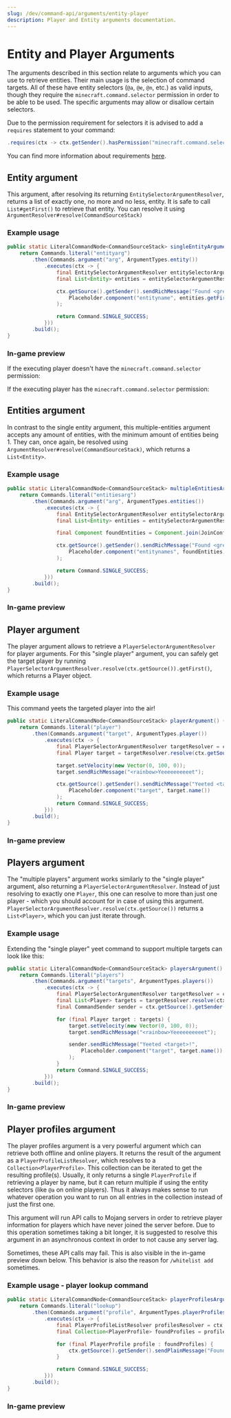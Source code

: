 ```yaml
---
slug: /dev/command-api/arguments/entity-player
description: Player and Entity arguments documentation.
---
```



# Entity and Player Arguments
The arguments described in this section relate to arguments which you can use to retrieve entities. Their main usage is the selection of command targets.
All of these have entity selectors (`@a`, `@e`, `@n`, etc.) as valid inputs, though they require the `minecraft.command.selector` permission in order to 
be able to be used. The specific arguments may allow or disallow certain selectors.

Due to the permission requirement for selectors it is advised to add a `requires` statement to your command:
```java
.requires(ctx -> ctx.getSender().hasPermission("minecraft.command.selector"))
```

You can find more information about requirements [here](../basics/requirements.mdx).

## Entity argument
This argument, after resolving its returning `EntitySelectorArgumentResolver`, returns a list of exactly one, no more and no less, entity. It is safe
to call `List#getFirst()` to retrieve that entity. You can resolve it using <Javadoc name="io.papermc.paper.command.brigadier.argument.resolvers.ArgumentResolver#resolve(io.papermc.paper.command.brigadier.CommandSourceStack)">`ArgumentResolver#resolve(CommandSourceStack)`</Javadoc>

### Example usage
```java
public static LiteralCommandNode<CommandSourceStack> singleEntityArgument() {
    return Commands.literal("entityarg")
        .then(Commands.argument("arg", ArgumentTypes.entity())
            .executes(ctx -> {
                final EntitySelectorArgumentResolver entitySelectorArgumentResolver = ctx.getArgument("arg", EntitySelectorArgumentResolver.class);
                final List<Entity> entities = entitySelectorArgumentResolver.resolve(ctx.getSource());

                ctx.getSource().getSender().sendRichMessage("Found <green><entityname>",
                    Placeholder.component("entityname", entities.getFirst().name())
                );

                return Command.SINGLE_SUCCESS;
            }))
        .build();
}
```

### In-game preview
If the executing player doesn't have the `minecraft.command.selector` permission:
<FullWidthVideo src={EntityUnoppedMp4}/>

If the executing player has the `minecraft.command.selector` permission:
<FullWidthVideo src={EntityOppedMp4}/>


## Entities argument
In contrast to the single entity argument, this multiple-entities argument accepts any amount of entities, with the minimum amount of entities being 1. They can, once again, be resolved using
<Javadoc name="io.papermc.paper.command.brigadier.argument.resolvers.ArgumentResolver#resolve(io.papermc.paper.command.brigadier.CommandSourceStack)">`ArgumentResolver#resolve(CommandSourceStack)`</Javadoc>,
which returns a `List<Entity>`.

### Example usage
```java
public static LiteralCommandNode<CommandSourceStack> multipleEntitiesArgument() {
    return Commands.literal("entitiesarg")
        .then(Commands.argument("arg", ArgumentTypes.entities())
            .executes(ctx -> {
                final EntitySelectorArgumentResolver entitySelectorArgumentResolver = ctx.getArgument("arg", EntitySelectorArgumentResolver.class);
                final List<Entity> entities = entitySelectorArgumentResolver.resolve(ctx.getSource());

                final Component foundEntities = Component.join(JoinConfiguration.commas(true), entities.stream().map(Entity::name).toList());

                ctx.getSource().getSender().sendRichMessage("Found <green><entitynames>",
                    Placeholder.component("entitynames", foundEntities)
                );

                return Command.SINGLE_SUCCESS;
            }))
        .build();
}
```

### In-game preview
<FullWidthVideo src={EntitiesMp4}/>


## Player argument
The player argument allows to retrieve a `PlayerSelectorArgumentResolver` for player arguments.
For this "single player" argument, you can safely get the target player by running `PlayerSelectorArgumentResolver.resolve(ctx.getSource()).getFirst()`,
which returns a <Javadoc name='org.bukkit.entity.Player'>Player</Javadoc> object.

### Example usage
This command yeets the targeted player into the air!

```java
public static LiteralCommandNode<CommandSourceStack> playerArgument() {
    return Commands.literal("player")
        .then(Commands.argument("target", ArgumentTypes.player())
            .executes(ctx -> {
                final PlayerSelectorArgumentResolver targetResolver = ctx.getArgument("target", PlayerSelectorArgumentResolver.class);
                final Player target = targetResolver.resolve(ctx.getSource()).getFirst();

                target.setVelocity(new Vector(0, 100, 0));
                target.sendRichMessage("<rainbow>Yeeeeeeeeeet");

                ctx.getSource().getSender().sendRichMessage("Yeeted <target>!",
                    Placeholder.component("target", target.name())
                );
                return Command.SINGLE_SUCCESS;
            }))
        .build();
}
```

### In-game preview
<FullWidthVideo src={PlayerMp4}/>


## Players argument
The "multiple players" argument works similarly to the "single player" argument, also returning a `PlayerSelectorArgumentResolver`. Instead of just resolving to exactly one `Player`, this
one can resolve to more than just one player - which you should account for in case of using this argument. `PlayerSelectorArgumentResolver.resolve(ctx.getSource())` returns a
`List<Player>`, which you can just iterate through.

### Example usage
Extending the "single player" yeet command to support multiple targets can look like this:

```java
public static LiteralCommandNode<CommandSourceStack> playersArgument() {
    return Commands.literal("players")
        .then(Commands.argument("targets", ArgumentTypes.players())
            .executes(ctx -> {
                final PlayerSelectorArgumentResolver targetResolver = ctx.getArgument("targets", PlayerSelectorArgumentResolver.class);
                final List<Player> targets = targetResolver.resolve(ctx.getSource());
                final CommandSender sender = ctx.getSource().getSender();

                for (final Player target : targets) {
                    target.setVelocity(new Vector(0, 100, 0));
                    target.sendRichMessage("<rainbow>Yeeeeeeeeeet");

                    sender.sendRichMessage("Yeeted <target>!",
                        Placeholder.component("target", target.name())
                    );
                }
                return Command.SINGLE_SUCCESS;
            }))
        .build();
}
```

### In-game preview
<FullWidthVideo src={PlayersMp4}/>


## Player profiles argument
The player profiles argument is a very powerful argument which can retrieve both offline and online players. It returns the result of the argument as a `PlayerProfileListResolver`,
which resolves to a `Collection<PlayerProfile>`. This collection can be iterated to get the resulting profile(s). Usually, it only returns a single `PlayerProfile` if retrieving
a player by name, but it can return multiple if using the entity selectors (like `@a` on online players). Thus it always makes sense to run whatever operation you want to run on
all entries in the collection instead of just the first one.

This argument will run API calls to Mojang servers in order to retrieve player information for players which have never joined the server before. Due to this operation sometimes
taking a bit longer, it is suggested to resolve this argument in an asynchronous context in order to not cause any server lag.

Sometimes, these API calls may fail. This is also visible in the in-game preview down below. This behavior is also the reason for `/whitelist add` sometimes.

### Example usage - player lookup command
```java
public static LiteralCommandNode<CommandSourceStack> playerProfilesArgument() {
    return Commands.literal("lookup")
        .then(Commands.argument("profile", ArgumentTypes.playerProfiles())
            .executes(ctx -> {
                final PlayerProfileListResolver profilesResolver = ctx.getArgument("profile", PlayerProfileListResolver.class);
                final Collection<PlayerProfile> foundProfiles = profilesResolver.resolve(ctx.getSource());

                for (final PlayerProfile profile : foundProfiles) {
                    ctx.getSource().getSender().sendPlainMessage("Found " + profile.getName());
                }

                return Command.SINGLE_SUCCESS;
            }))
        .build();
}
```

### In-game preview
<FullWidthVideo src={PlayerProfilesMp4}/>